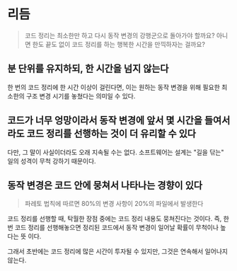 # 리듬

> 코드 정리는 최소한만 하고 다시 동작 변경의 강행군으로 돌아가야 할까요? 아니면 한도 끝도 없이 코드 정리를 하는 행복한 시간을 만끽하자는 걸까요?

## 분 단위를 유지하되, 한 시간을 넘지 않는다

한 번의 코드 정리에 한 시간 이상이 걸린다면, 이는 원하는 동작 변경을 위해 필요한 최소한의 구조 변경 시기를 놓쳤다는 의미일 수 있다.

## 코드가 너무 엉망이라서 동작 변경에 앞서 몇 시간을 들여서라도 코드 정리를 선행하는 것이 더 유리할 수 있다

다만, 그 말이 사실이더라도 오래 지속될 수는 없다. 소프트웨어는 설계는 "길을 닦는" 일의 성격이 무척 강하기 때문이다.

## 동작 변경은 코드 안에 뭉쳐서 나타나는 경향이 있다

> 파레토 법칙에 따르면 80%의 변경 사항이 20%의 파일에서 발생한다

코드 정리를 선행할 때, 탁월한 장점 중에는 코드 정리 내용도 뭉쳐진다는 것이다. 즉, 한번 코드 정리를 선행해놓으면 정리된 코드에서 동작 변경이 일어날 확률이 무척이나 높다는 뜻 이다.

그래서 초반에는 코드 정리에 많은 시간이 투자될 수 있지만, 그것은 연속해서 일어나지 않는다.
